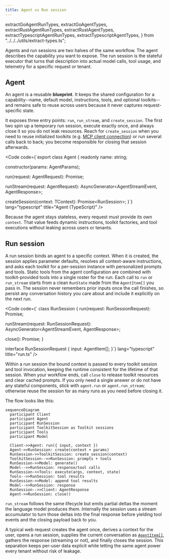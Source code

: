 ```yaml
---
title: Agent vs Run session
---
```


  extractGoAgentRunTypes,
  extractGoAgentTypes,
  extractRustAgentRunTypes,
  extractRustAgentTypes,
  extractTypescriptAgentRunTypes,
  extractTypescriptAgentTypes,
} from "../../../utils/extract-types.ts";

Agents and run sessions are two halves of the same workflow. The agent describes the capability you want to expose. The run session is the stateful executor that turns that description into actual model calls, tool usage, and telemetry for a specific request or tenant.

## Agent

An agent is a reusable **blueprint**. It keeps the shared configuration for a capability--name, default model, instructions, tools, and optional toolkits--and remains safe to reuse across users because it never captures request-specific state.

It exposes three entry points: `run`, `run_stream`, and `create_session`. The first two spin up a temporary run session, execute exactly once, and always close it so you do not leak resources. Reach for `create_session` when you need to reuse initialized toolkits (e.g. [MCP client connection](../mcp)) or run several calls back to back; you become responsible for closing that session afterwards.

<Code
  code={`export class Agent<TContext> {
  readonly name: string;

  constructor(params: AgentParams<TContext>);

  run(request: AgentRequest<TContext>): Promise<AgentResponse>;

  runStream(request: AgentRequest<TContext>): AsyncGenerator<AgentStreamEvent, AgentResponse>;

  createSession(context: TContext): Promise<RunSession<TContext>>;
}`}
  lang="typescript"
  title="Agent (TypeScript)"
/>

Because the agent stays stateless, every request must provide its own `context`. That value feeds dynamic instructions, toolkit factories, and tool executions without leaking across users or tenants.

## Run session

A run session binds an agent to a specific context. When it is created, the session applies parameter defaults, resolves all context-aware instructions, and asks each toolkit for a per-session instance with personalized prompts and tools. Static tools from the agent configuration are combined with toolkit-provided tools into a single roster for the run. Each call to `run` or `run_stream` starts from a clean `RunState` made from the `AgentItem[]` you pass in. The session never remembers prior inputs once the call finishes, so persist any conversation history you care about and include it explicitly on the next run.

<Code
  code={`
class RunSession<TContext> {
  run(request: RunSessionRequest): Promise<AgentResponse>;

  runStream(request: RunSessionRequest): AsyncGenerator<AgentStreamEvent, AgentResponse>;

  close(): Promise<void>;
}

interface RunSessionRequest {
  input: AgentItem[];
}`}
  lang="typescript"
  title="run.ts"
/>

Within a run session the bound context is passed to every toolkit session and tool invocation, keeping the runtime consistent for the lifetime of that session. When your workflow ends, call `close` to release toolkit resources and clear cached prompts. If you only need a single answer or do not have any stateful components, stick with `agent.run` or `agent.run_stream`; otherwise reuse the session for as many runs as you need before closing it.

The flow looks like this:

```mermaid
sequenceDiagram
  participant Client
  participant Agent
  participant RunSession
  participant ToolkitSession as Toolkit sessions
  participant Tools
  participant Model

  Client->>Agent: run({ input, context })
  Agent->>RunSession: create(context + params)
  RunSession->>ToolkitSession: create_session(context)
  ToolkitSession-->>RunSession: prompts + tools
  RunSession->>Model: generate()
  Model-->>RunSession: response/tool calls
  RunSession->>Tools: execute(args, context, state)
  Tools-->>RunSession: tool results
  RunSession->>Model: append tool results
  Model-->>RunSession: response
  RunSession-->>Client: AgentResponse
  Agent->>RunSession: close()
```

`run_stream` follows the same lifecycle but emits partial deltas the moment the language model produces them. Internally the session uses a stream accumulator to turn those deltas into the final response before yielding tool events and the closing payload back to you.

A typical web request creates the agent once, derives a context for the user, opens a run session, supplies the current conversation as [`AgentItem[]`](../run#agent-items), gathers the response (streaming or not), and finally closes the session. This separation keeps per-user data explicit while letting the same agent power every tenant without risk of leakage.
